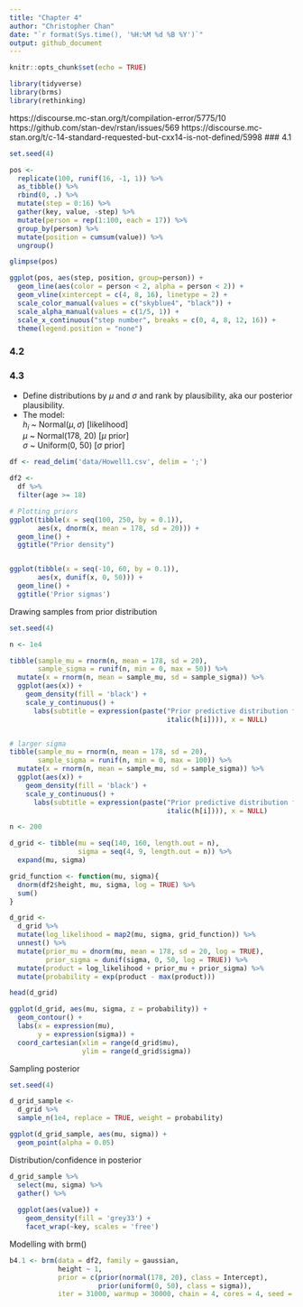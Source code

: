 ```yaml
---
title: "Chapter 4"
author: "Christopher Chan"
date: "`r format(Sys.time(), '%H:%M %d %B %Y')`"
output: github_document
---
```


```r
knitr::opts_chunk$set(echo = TRUE)
```

```r
library(tidyverse)
library(brms)
library(rethinking)
```

https://discourse.mc-stan.org/t/compilation-error/5775/10
https://github.com/stan-dev/rstan/issues/569
https://discourse.mc-stan.org/t/c-14-standard-requested-but-cxx14-is-not-defined/5998
### 4.1
```r
set.seed(4)

pos <- 
  replicate(100, runif(16, -1, 1)) %>%
  as_tibble() %>%
  rbind(0, .) %>%
  mutate(step = 0:16) %>%
  gather(key, value, -step) %>%
  mutate(person = rep(1:100, each = 17)) %>%
  group_by(person) %>%
  mutate(position = cumsum(value)) %>%
  ungroup()

glimpse(pos)
```

```r
ggplot(pos, aes(step, position, group=person)) +
  geom_line(aes(color = person < 2, alpha = person < 2)) + 
  geom_vline(xintercept = c(4, 8, 16), linetype = 2) +
  scale_color_manual(values = c("skyblue4", "black")) +
  scale_alpha_manual(values = c(1/5, 1)) +
  scale_x_continuous("step number", breaks = c(0, 4, 8, 12, 16)) +
  theme(legend.position = "none")
```

### 4.2

### 4.3
- Define distributions by $\mu$ and $\sigma$ and rank by plausibility, aka our 
posterior plausibility.
- The model:  
$h_i$ ~ Normal$(\mu, \sigma)$ [likelihood]  
$\mu$ ~ Normal(178, 20) [$\mu$ prior]  
$\sigma$ ~ Uniform(0, 50) [$\sigma$ prior]  

```r
df <- read_delim('data/Howell1.csv', delim = ';')

df2 <-
  df %>%
  filter(age >= 18)
```

```r
# Plotting priors
ggplot(tibble(x = seq(100, 250, by = 0.1)),
       aes(x, dnorm(x, mean = 178, sd = 20))) +
  geom_line() +
  ggtitle("Prior density")


ggplot(tibble(x = seq(-10, 60, by = 0.1)),
       aes(x, dunif(x, 0, 50))) +
  geom_line() +
  ggtitle('Prior sigmas')

```

Drawing samples from prior distribution
```r
set.seed(4)

n <- 1e4

tibble(sample_mu = rnorm(n, mean = 178, sd = 20),
       sample_sigma = runif(n, min = 0, max = 50)) %>%
  mutate(x = rnorm(n, mean = sample_mu, sd = sample_sigma)) %>%
  ggplot(aes(x)) +
    geom_density(fill = 'black') +
    scale_y_continuous() +
      labs(subtitle = expression(paste("Prior predictive distribution for ", 
                                       italic(h[i]))), x = NULL)


# larger sigma
tibble(sample_mu = rnorm(n, mean = 178, sd = 20),
       sample_sigma = runif(n, min = 0, max = 100)) %>%
  mutate(x = rnorm(n, mean = sample_mu, sd = sample_sigma)) %>%
  ggplot(aes(x)) +
    geom_density(fill = 'black') +
    scale_y_continuous() +
      labs(subtitle = expression(paste("Prior predictive distribution for ", 
                                       italic(h[i]))), x = NULL)
```

```r
n <- 200

d_grid <- tibble(mu = seq(140, 160, length.out = n),
                 sigma = seq(4, 9, length.out = n)) %>%
  expand(mu, sigma)

grid_function <- function(mu, sigma){
  dnorm(df2$height, mu, sigma, log = TRUE) %>%
  sum()
}

d_grid <- 
  d_grid %>%
  mutate(log_likelihood = map2(mu, sigma, grid_function)) %>%
  unnest() %>%
  mutate(prior_mu = dnorm(mu, mean = 178, sd = 20, log = TRUE),
         prior_sigma = dunif(sigma, 0, 50, log = TRUE)) %>%
  mutate(product = log_likelihood + prior_mu + prior_sigma) %>%
  mutate(probability = exp(product - max(product)))

head(d_grid)
```

```r
ggplot(d_grid, aes(mu, sigma, z = probability)) +
  geom_contour() +
  labs(x = expression(mu),
       y = expression(sigma)) +
  coord_cartesian(xlim = range(d_grid$mu),
                  ylim = range(d_grid$sigma))
```

Sampling posterior
```r
set.seed(4)

d_grid_sample <- 
  d_grid %>%
  sample_n(1e4, replace = TRUE, weight = probability)

ggplot(d_grid_sample, aes(mu, sigma)) +
  geom_point(alpha = 0.05)
```

Distribution/confidence in posterior
```r
d_grid_sample %>%
  select(mu, sigma) %>%
  gather() %>%
  
  ggplot(aes(value)) +
    geom_density(fill = 'grey33') +
    facet_wrap(~key, scales = 'free')
```

Modelling with brm()
```r
b4.1 <- brm(data = df2, family = gaussian,
            height ~ 1,
            prior = c(prior(normal(178, 20), class = Intercept),
                      prior(uniform(0, 50), class = sigma)),
            iter = 31000, warmup = 30000, chain = 4, cores = 4, seed = 4)
```





